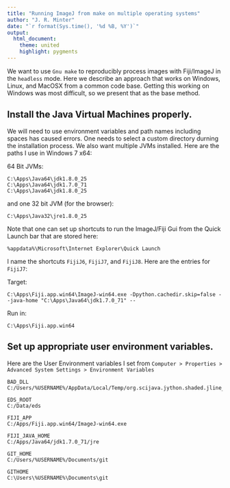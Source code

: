 ```yaml
---
title: "Running ImageJ from make on multiple operating systems"
author: "J. R. Minter"
date: "`r format(Sys.time(), '%d %B, %Y')`"
output:
  html_document:
    theme: united
    highlight: pygments
---
```


We want to use ``Gnu make`` to reproducibly process images with Fiji/ImageJ in the ``headless`` mode. Here we describe an approach that works on Windows, Linux, and MacOSX from a common code base. Getting this working on Windows was most difficult, so we present that as the base method.

## Install the Java Virtual Machines properly.

We will need to use environment variables and path names including spaces has caused errors. One needs to select a custom directory durning the installation process.  We also want multiple JVMs installed. Here are the paths I use in Windows 7 x64:

64 Bit JVMs:

```
C:\Apps\Java64\jdk1.8.0_25
C:\Apps\Java64\jdk1.7.0_71
C:\Apps\Java64\jdk1.8.0_25
```

and one 32 bit JVM (for the browser):

```
C:\Apps\Java32\jre1.8.0_25
```

Note that one can set up shortcuts to run the ImageJ/Fiji Gui from the Quick Launch bar that are stored here:

```
%appdata%\Microsoft\Internet Explorer\Quick Launch
```

I name the shortcuts `FijiJ6`, `FijiJ7`, and `FijiJ8`. Here are the entries for `FijiJ7`:

Target:

```
C:\Apps\Fiji.app.win64\ImageJ-win64.exe -Dpython.cachedir.skip=false --java-home "C:\Apps\Java64\jdk1.7.0_71" --
```

Run in:

```
C:\Apps\Fiji.app.win64
```

## Set up appropriate user environment variables.

Here are the User Environment variables I set from ``Computer > Properties > Advanced System Settings > Environment Variables``

```
BAD_DLL
C:/Users/%USERNAME%/AppData/Local/Temp/org.scijava.jython.shaded.jline_2_5_3.dll

EDS_ROOT
C:/Data/eds

FIJI_APP
C:/Apps/Fiji.app.win64/ImageJ-win64.exe

FIJI_JAVA_HOME
C:/Apps/Java64/jdk1.7.0_71/jre

GIT_HOME
C:/Users/%USERNAME%/Documents/git

GITHOME
C:\Users\%USERNAME%\Documents\git
```

